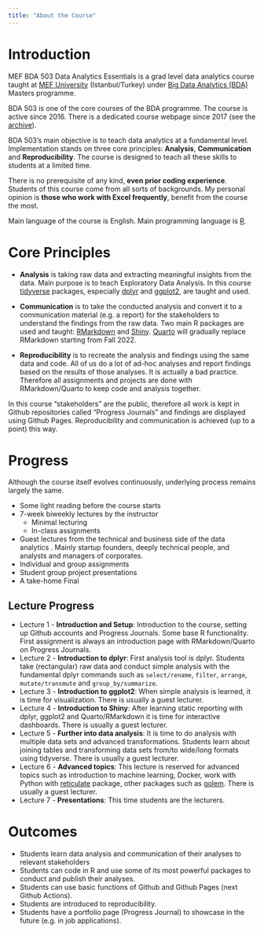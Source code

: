 ```yaml
---
title: "About the Course"
---
```


# Introduction

MEF BDA 503 Data Analytics Essentials is a grad level data analytics course taught at [MEF University](https://mef.edu.tr/en) (Istanbul/Turkey) under [Big Data Analytics (BDA)](https://bda.mef.edu.tr/en) Masters programme.

BDA 503 is one of the core courses of the BDA programme. The course is active since 2016. There is a dedicated course webpage since 2017 (see the [archive](/archive.html)).

BDA 503's main objective is to teach data analytics at a fundamental level. Implementation stands on three core principles: **Analysis**, **Communication** and **Reproducibility**. The course is designed to teach all these skills to students at a limited time.

There is no prerequisite of any kind, **even prior coding experience**. Students of this course come from all sorts of backgrounds. My personal opinion is **those who work with Excel frequently**, benefit from the course the most.

Main language of the course is English. Main programming language is [R](https://www.r-project.org/).

# Core Principles

+ **Analysis** is taking raw data and extracting meaningful insights from the data. Main purpose is to teach Exploratory Data Analysis. In this course [tidyverse](https://www.tidyverse.org/) packages, especially [dplyr](https://dplyr.tidyverse.org/) and [ggplot2](https://ggplot2.tidyverse.org/), are taught and used.

+ **Communication** is to take the conducted analysis and convert it to a communication material (e.g. a report) for the stakeholders to understand the findings from the raw data. Two main R packages are used and taught: [RMarkdown](https://rmarkdown.rstudio.com/) and [Shiny](https://shiny.rstudio.com/). [Quarto](https://quarto.org) will gradually replace RMarkdown starting from Fall 2022.

+ **Reproducibility** is to recreate the analysis and findings using the same data and code. All of us do a lot of ad-hoc analyses and report findings based on the results of those analyses. It is actually a bad practice. Therefore all assignments and projects are done with RMarkdown/Quarto to keep code and analysis together.

In this course "stakeholders" are the public, therefore all work is kept in Github repositories called "Progress Journals" and findings are displayed using Github Pages. Reproducibility and communication is achieved (up to a point) this way.

# Progress

Although the course itself evolves continuously, underlying process remains largely the same.

- Some light reading before the course starts
- 7-week biweekly lectures by the instructor
    - Minimal lecturing
    - In-class assignments
- Guest lectures from the technical and business side of the data analytics . Mainly startup founders, deeply technical people, and analysts and managers of corporates.
- Individual and group assignments
- Student group project presentations
- A take-home Final

## Lecture Progress

- Lecture 1 - **Introduction and Setup**: Introduction to the course, setting up Github accounts and Progress Journals. Some base R functionality. First assignment is always an introduction page with RMarkdown/Quarto on Progress Journals.
- Lecture 2 - **Introduction to dplyr**: First analysis tool is dplyr. Students take (rectangular) raw data and conduct simple analysis with the fundamental dplyr commands such as `select/rename`, `filter`, `arrange`, `mutate/transmute` and `group_by/summarize`.
- Lecture 3 - **Introduction to ggplot2**: When simple analysis is learned, it is time for visualization. There is usually a guest lecturer.
- Lecture 4 - **Introduction to Shiny**: After learning static reporting with dplyr, ggplot2 and Quarto/RMarkdown it is time for interactive dashboards. There is usually a guest lecturer.
- Lecture 5 - **Further into data analysis**: It is time to do analysis with multiple data sets and advanced transformations. Students learn about joining tables and transforming data sets from/to wide/long formats using tidyverse. There is usually a guest lecturer.
- Lecture 6 - **Advanced topics**: This lecture is reserved for advanced topics such as introduction to machine learning, Docker, work with Python with [reticulate](https://rstudio.github.io/reticulate/) package, other packages such as [golem](https://thinkr-open.github.io/golem/). There is usually a guest lecturer.
- Lecture 7 - **Presentations**: This time students are the lecturers.

# Outcomes

- Students learn data analysis and communication of their analyses to relevant stakeholders
- Students can code in R and use some of its most powerful packages to conduct and publish their analyses.
- Students can use basic functions of Github and Github Pages (next Github Actions).
- Students are introduced to reproducibility.
- Students have a portfolio page (Progress Journal) to showcase in the future (e.g. in job applications).